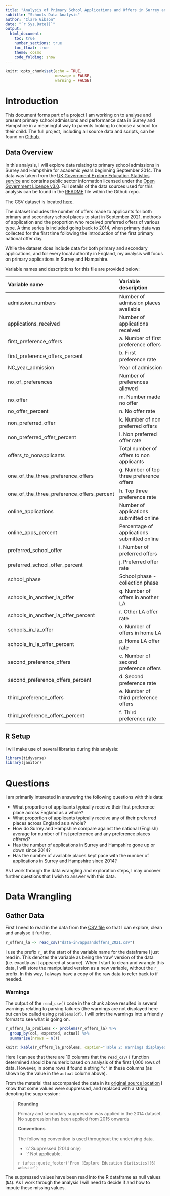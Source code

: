 ```yaml
---
title: "Analysis of Primary School Applications and Offers in Surrey and Hampshire Since 2014"
subtitle: "Schools Data Analysis"
author: "Clare Gibson"
date: "`r Sys.Date()`"
output: 
  html_document:
    toc: true
    number_sections: true
    toc_float: true
    theme: cosmo
    code_folding: show
---
```


```r
knitr::opts_chunk$set(echo = TRUE,
                      message = FALSE,
                      warning = FALSE)
```

# Introduction
This document forms part of a project I am working on to analyse and present primary school admissions and performance data in Surrey and Hampshire in a meaningful way to parents looking to choose a school for their child. The full project, including all source data and scripts, can be found on [Github][1].

## Data Overview
In this analysis, I will explore data relating to primary school admissions in Surrey and Hampshire for academic years beginning September 2014. The data was taken from the [UK Government Explore Education Statistics service][4] and contains public sector information licensed under the [Open Government Licence v3.0][5]. Full details of the data sources used for this analysis can be found in the [README][2] file within the Github repo.

The CSV dataset is located [here][3].

The dataset includes the number of offers made to applicants for both primary and secondary school places to start in September 2021, methods of application and the proportion who received preferred offers of various type. A time series is included going back to 2014, when primary data was collected for the first time following the introduction of the first primary national offer day.

While the dataset does include data for both primary and secondary applications, and for every local authority in England, my analysis will focus on primary applications in Surrey and Hampshire.

Variable names and descriptions for this file are provided below:

|Variable name	|Variable description
|:---           |:---
|admission_numbers	|Number of admission places available
|applications_received	|Number of applications received
|first_preference_offers	|a. Number of first preference offers
|first_preference_offers_percent	|b. First preference rate
|NC_year_admission	|Year of admission
|no_of_preferences	|Number of preferences allowed
|no_offer	|m. Number made no offer
|no_offer_percent	|n. No offer rate
|non_preferred_offer	|k. Number of non preferred offers
|non_preferred_offer_percent	|l. Non preferred offer rate
|offers_to_nonapplicants	|Total number of offers to non applicants
|one_of_the_three_preference_offers	|g. Number of top three preference offers
|one_of_the_three_preference_offers_percent	|h. Top three preference rate
|online_applications	|Number of applications submitted online
|online_apps_percent	|Percentage of applications submitted online
|preferred_school_offer	|i. Number of preferred offers
|preferred_school_offer_percent	|j. Preferred offer rate
|school_phase	|School phase - collection phase
|schools_in_another_la_offer	|q. Number of offers in another LA
|schools_in_another_la_offer_percent	|r. Other LA offer rate
|schools_in_la_offer	|o. Number of offers in home LA
|schools_in_la_offer_percent	|p. Home LA offer rate
|second_preference_offers	|c. Number of second preference offers
|second_preference_offers_percent	|d. Second preference rate
|third_preference_offers	|e. Number of third preference offers
|third_preference_offers_percent	|f. Third preference rate

## R Setup
I will make use of several libraries during this analysis:
```r
library(tidyverse)
library(janitor)
```

# Questions
I am primarily interested in answering the following questions with this data:

* What proportion of applicants typically receive their first preference place across England as a whole?
* What proportion of applicants typically receive any of their preferred places across England as a whole?
* How do Surrey and Hampshire compare against the national (English) average for number of first preference and any preference places offered?
* Has the number of applications in Surrey and Hampshire gone up or down since 2014?
* Has the number of available places kept pace with the number of applications in Surrey and Hampshire since 2014?

As I work through the data wrangling and exploration steps, I may uncover further questions that I wish to answer with this data.

# Data Wrangling
## Gather Data
First I need to read in the data from the [CSV file][3] so that I can explore, clean and analyse it further.
```r
r_offers_la <- read_csv("data-in/appsandoffers_2021.csv")
```

I use the prefix `r_` at the start of the variable name for the dataframe I just read in. This denotes the variable as being the 'raw' version of the data (i.e. exactly as it appeared at source). When I start to clean and wrangle this data, I will store the manipulated version as a new variable, without the `r_` prefix. In this way, I always have a copy of the raw data to refer back to if needed.

### Warnings
The output of the `read_csv()` code in the chunk above resulted in several warnings relating to parsing failures (the warnings are not displayed here but can be called using `problems(df)`. I will print the warnings into a friendly format to see what is going on. 

```r
r_offers_la_problems <- problems(r_offers_la) %>% 
  group_by(col, expected, actual) %>% 
  summarise(nrows = n())
```

```r
knitr::kable(r_offers_la_problems, caption="Table 2: Warnings displayed when reading in the applications and offers data")
```

Here I can see that there are 19 columns that the `read_csv()` function determined should be numeric based on analysis of the first 1,000 rows of data. However, in some rows it found a string `"c"` in these columns (as shown by the value in the `actual` column above).

From the material that accompanied the data in its [original source location][6] I know that some values were suppressed, and replaced with a string denoting the suppression:

>**Rounding**
>
>Primary and secondary suppression was applied in the 2014 dataset. No suppression has been applied from 2015 onwards
>
>**Conventions**
>
>The following convention is used throughout the underlying data.
>
>* ‘c’         Suppressed (2014 only) 
>* ‘:’         Not applicable.
>
>`r tufte::quote_footer('From [Explore Education Statistics][6] website')`

The suppressed values have been read into the R dataframe as null values (`NA`). As I work through the analysis I will need to decide if and how to impute these missing values.

[1]: <https://github.com/clarelgibson/schools> "Github repo"
[2]: <https://github.com/clarelgibson/schools#readme> "README"
[3]: <https://github.com/clarelgibson/schools/blob/94a59bbf3c5a361a437e50ff88b34fc7d4dace09/data-in/appsandoffers_2021.csv> "Admissions data"
[4]: <https://explore-education-statistics.service.gov.uk/find-statistics/secondary-and-primary-school-applications-and-offers#dataDownloads-1> "Applications and Offers"
[5]: <https://www.nationalarchives.gov.uk/doc/open-government-licence/version/3/> "OGL v3.0"
[6]: <https://explore-education-statistics.service.gov.uk/find-statistics/secondary-and-primary-school-applications-and-offers/meta-guidance> "Applications and Offers Meta Guidance"